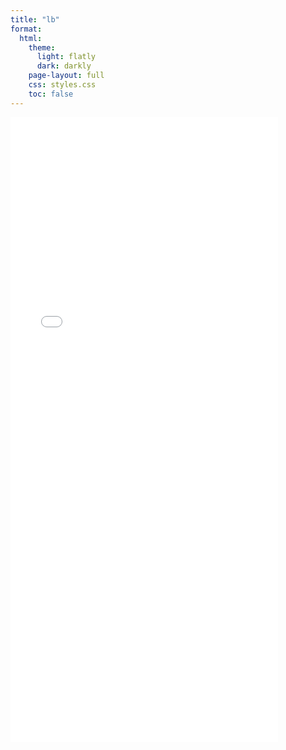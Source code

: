 ```yaml
---
title: "lb"
format:
  html:
    theme:
      light: flatly
      dark: darkly
    page-layout: full
    css: styles.css
    toc: false
---
```


![](linear bending.pdf){width="85%" height="1000px"}